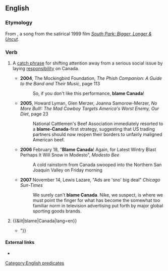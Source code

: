 ==English==

===Etymology===
From {{w|Blame Canada}}, a song from the satirical 1999 film ''[[w:South Park: Bigger, Longer & Uncut|South Park: Bigger, Longer & Uncut]]''.

===Verb===
{{head|en|verb}}

# {{rfv-sense|lang=en}} {{label|en|US|idiomatic}} A [[catch phrase]] for shifting attention away from a serious social issue by laying [[responsibility]] on Canada.
#* '''2004''', The Mockingbird Foundation, ''The Phish Companion: A Guide to the Band and Their Music'', page 113
#*: So, if you don't like this performance, '''blame Canada'''!
#* '''2005''', Howard Lyman, Glen Merzer, Joanna Samorow-Merzer, ''No More Bull!: The Mad Cowboy Targets America's Worst Enemy, Our Diet'', page 23
#*: National Cattlemen's Beef Association immediately resorted to a '''blame-Canada'''-first strategy, suggesting that US trading partners should now reopen their borders to unfairly maligned American beef.
#* '''2006''' February 18, "'''Blame Canada'''! Again, for Latest Wintry Blast Perhaps It Will Snow in Modesto", ''Modesto Bee''
#*: A cold rainstorm from Canada swooped into the Northern San Joaquin Valley on Friday morning<!--,-->
#* '''2007''' November 14, Lewis Lazare, "Ads are 'sno' big deal" ''Chicago Sun-Times''
#*: We surely can't '''blame Canada'''. Nike, we suspect, is where we must point the finger for what has become the somewhat too familiar norm in television advertising put forth by major global sporting goods brands.
# {{&lit|blame|Canada|lang=en}}
#* {{quote-book|title=Game Misconduct|page=83|url=https://books.google.com/books?isbn=1440435413|author=Jeff Rose-Martland|year=2009|passage="It seems like every time the US can't get its act together, instead of looking at themselves to solve the problem, they blame Canada." "Thanks for your opinion Bill. Petra, our lovely producer, will cue up 'Blame Canada' from the soundtrack to ''South Park'' {{...}}"}}

====External links====
* {{pedia}}

[[Category:English predicates]]